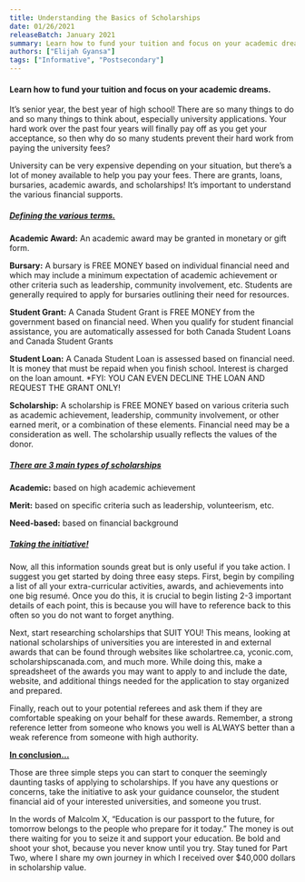 ```yaml
---
title: Understanding the Basics of Scholarships
date: 01/26/2021
releaseBatch: January 2021
summary: Learn how to fund your tuition and focus on your academic dreams.
authors: ["Elijah Gyansa"]
tags: ["Informative", "Postsecondary"]
---
```


<div>

<h4> Learn how to fund your tuition and focus on your academic dreams. </h4>

<p> It’s senior year, the best year of high school! There are so many things to do and so many things to think about, especially university applications. Your hard work over the past four years will finally pay off as you get your acceptance, so then why do so many students prevent their hard work from paying the university fees?  </p>

<p> University can be very expensive depending on your situation, but there’s a lot of money available to help you pay your fees. There are grants, loans, bursaries, academic awards, and scholarships! It’s important to understand the various financial supports. </p> 


<h5> <u>Defining the various terms.</u> </h5>

<p> <strong>Academic Award:</strong> An academic award may be granted in monetary or gift form. </p>

<p> <strong>Bursary:</strong> A bursary is FREE MONEY based on individual financial need and which may include a minimum 
expectation of academic achievement or other criteria such as leadership, community involvement, etc. Students are generally 
required to apply for bursaries outlining their need for resources. </p>

<p> <strong>Student Grant:</strong> A Canada Student Grant is FREE MONEY from the government based on financial need. When you 
qualify for student financial assistance, you are automatically assessed for both Canada Student Loans and Canada Student Grants </p>

<p> <strong>Student Loan:</strong> A Canada Student Loan is assessed based on financial need. It is money that must be repaid when 
you finish school. Interest is charged on the loan amount. *FYI: YOU CAN EVEN DECLINE THE LOAN AND REQUEST THE GRANT ONLY! </p>

<p> <strong>Scholarship:</strong> A scholarship is FREE MONEY based on various criteria such as academic achievement, leadership, 
community involvement, or other earned merit, or a combination of these elements. Financial need may be a consideration as well. 
The scholarship usually reflects the values of the donor. </p>


<h5> <u>There are 3 main types of scholarships</u> </h5>

<p> <strong>Academic:</strong> based on high academic achievement </p>

<p> <strong>Merit:</strong> based on specific criteria such as leadership, volunteerism, etc. </p>

<p> <strong>Need-based:</strong> based on financial background </p>


<h5> <u>Taking the initiative!</u> </h5>

<p> Now, all this information sounds great but is only useful if you take action. I suggest you get started by doing three easy 
steps. First, begin by compiling a list of all your extra-curricular activities, awards, and achievements into one big resumé. 
Once you do this, it is crucial to begin listing 2-3 important details of each point, this is because you will have to reference 
back to this often so you do not want to forget anything. </p>

<p> Next, start researching scholarships that SUIT YOU! This means, looking at national scholarships of universities you are 
interested in and external awards that can be found through websites like scholartree.ca, yconic.com, scholarshipscanada.com, 
and much more. While doing this, make a spreadsheet of the awards you may want to apply to and include the date, website, and 
additional things needed for the application to stay organized and prepared. </p>

<p> Finally, reach out to your potential referees and ask them if they are comfortable speaking on your behalf for these awards. 
Remember, a strong reference letter from someone who knows you well is ALWAYS better than a weak reference from someone with high 
authority. </p>


<p> <strong><u>In conclusion…</u></strong> </p>

<p> Those are three simple steps you can start to conquer the seemingly daunting tasks of applying to scholarships. 
If you have any questions or concerns, take the initiative to ask your guidance counselor, the student financial aid of your 
interested universities, and someone you trust. </p>

<p> In the words of Malcolm X, “Education is our passport to the future, for tomorrow belongs to the people who prepare for 
it today.” The money is out there waiting for you to seize it and support your education. Be bold and shoot your shot, because 
you never know until you try. Stay tuned for Part Two, where I share my own journey in which I received over $40,000 dollars in 
scholarship value. </p>


</div>